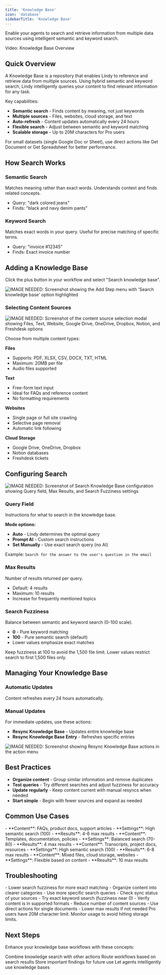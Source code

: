 ```yaml
---
title: 'Knowledge Base'
icon: 'database'
sidebarTitle: 'Knowledge Base'
---
```


Enable your agents to search and retrieve information from multiple data sources using intelligent semantic and keyword search.

<Frame>
  <div style={{ padding: '56.25% 0 0 0', position: 'relative' }}>
    <div style={{ background: '#f0f0f0', position: 'absolute', top: 0, left: 0, width: '100%', height: '100%', display: 'flex', alignItems: 'center', justifyContent: 'center' }}>
      <span style={{ color: '#666', fontSize: '18px' }}>Video: Knowledge Base Overview</span>
    </div>
  </div>
</Frame>

## Quick Overview

A Knowledge Base is a repository that enables Lindy to reference and retrieve data from multiple sources. Using hybrid semantic and keyword search, Lindy intelligently queries your content to find relevant information for any task.

Key capabilities:
- **Semantic search** - Finds content by meaning, not just keywords
- **Multiple sources** - Files, websites, cloud storage, and text
- **Auto-refresh** - Content updates automatically every 24 hours
- **Flexible search** - Adjust between semantic and keyword matching
- **Scalable storage** - Up to 20M characters for Pro users

<Note>
For small datasets (single Google Doc or Sheet), use direct actions like Get Document or Get Spreadsheet for better performance.
</Note>


## How Search Works

### Semantic Search
Matches meaning rather than exact words. Understands context and finds related concepts.
- Query: "dark colored jeans"
- Finds: "black and navy denim pants"

### Keyword Search  
Matches exact words in your query. Useful for precise matching of specific terms.
- Query: "invoice #12345"
- Finds: Exact invoice number


## Adding a Knowledge Base

Click the plus button in your workflow and select "Search knowledge base".

<Frame>
  <img src="/lindy-brand-assets/kb-add-search-knowledge-base.png" alt="IMAGE NEEDED: Screenshot showing the Add Step menu with 'Search knowledge base' option highlighted" />
</Frame>

### Selecting Content Sources

<Frame>
  <img src="/lindy-brand-assets/kb-select-content-sources.png" alt="IMAGE NEEDED: Screenshot of the content source selection modal showing Files, Text, Website, Google Drive, OneDrive, Dropbox, Notion, and Freshdesk options" />
</Frame>

Choose from multiple content types:

**Files**
- Supports: PDF, XLSX, CSV, DOCX, TXT, HTML
- Maximum: 20MB per file
- Audio files supported

**Text**
- Free-form text input
- Ideal for FAQs and reference content
- No formatting requirements

**Websites**
- Single page or full site crawling
- Selective page removal
- Automatic link following

**Cloud Storage**
- Google Drive, OneDrive, Dropbox
- Notion databases
- Freshdesk tickets


## Configuring Search

<Frame>
  <img src="/lindy-brand-assets/kb-search-configuration.png" alt="IMAGE NEEDED: Screenshot of Search Knowledge Base configuration showing Query field, Max Results, and Search Fuzziness settings" />
</Frame>

### Query Field
Instructions for what to search in the knowledge base.

**Mode options:**
- **Auto** - Lindy determines the optimal query
- **Prompt AI** - Custom search instructions  
- **Set Manually** - Use exact search query (no AI)

Example: `Search for the answer to the user's question in the email`

### Max Results
Number of results returned per query.
- Default: 4 results
- Maximum: 10 results
- Increase for frequently mentioned topics

### Search Fuzziness
Balance between semantic and keyword search (0-100 scale).
- **0** - Pure keyword matching
- **100** - Pure semantic search (default)
- Lower values emphasize exact matches

<Tip>
Keep fuzziness at 100 to avoid the 1,500 file limit. Lower values restrict search to first 1,500 files only.
</Tip>


## Managing Your Knowledge Base

### Automatic Updates
Content refreshes every 24 hours automatically.

### Manual Updates
For immediate updates, use these actions:
- **Resync Knowledge Base** - Updates entire knowledge base
- **Resync Knowledge Base Entry** - Refreshes specific entries

<Frame>
  <img src="/lindy-brand-assets/kb-resync-actions.png" alt="IMAGE NEEDED: Screenshot showing Resync Knowledge Base actions in the action menu" />
</Frame>


## Best Practices

- **Organize content** - Group similar information and remove duplicates
- **Test queries** - Try different searches and adjust fuzziness for accuracy
- **Update regularly** - Keep content current with manual resyncs when needed
- **Start simple** - Begin with fewer sources and expand as needed


## Common Use Cases

<AccordionGroup>
  <Accordion title="Customer Support Bot">
    - **Content**: FAQs, product docs, support articles
    - **Settings**: High semantic search (100)
    - **Results**: 4-6 max results
  </Accordion>
  
  <Accordion title="Email Responder">
    - **Content**: Templates, documentation, policies  
    - **Settings**: Balanced search (70-80)
    - **Results**: 4 max results
  </Accordion>
  
  <Accordion title="Meeting Assistant">
    - **Content**: Transcripts, project docs, resources
    - **Settings**: High semantic search (100)
    - **Results**: 6-8 max results
  </Accordion>
  
  <Accordion title="Document Query Tool">
    - **Content**: Mixed files, cloud storage, websites
    - **Settings**: Flexible based on content
    - **Results**: 10 max results
  </Accordion>
</AccordionGroup>


## Troubleshooting

<AccordionGroup>
  <Accordion title="Irrelevant Results">
    - Lower search fuzziness for more exact matching
    - Organize content into clearer categories
    - Use more specific search queries
  </Accordion>
  
  <Accordion title="Missing Information">
    - Check sync status of your sources
    - Try exact keyword search (fuzziness near 0)
    - Verify content is in supported formats
  </Accordion>
  
  <Accordion title="Slow Performance">
    - Reduce number of content sources
    - Use direct actions for single documents
    - Lower max results if not needed
  </Accordion>
</AccordionGroup>

<Warning>
Pro users have 20M character limit. Monitor usage to avoid hitting storage limits.
</Warning>


## Next Steps

Enhance your knowledge base workflows with these concepts:

<CardGroup cols={2}>
  <Card title="Actions" href="/fundamentals/lindy-101/actions" icon="play">
    Combine knowledge search with other actions
  </Card>
  <Card title="Conditions" href="/fundamentals/lindy-101/conditions" icon="code-branch">
    Route workflows based on search results
  </Card>
  <Card title="Memory" href="/fundamentals/lindy-101/memory" icon="brain">
    Store important findings for future use
  </Card>
  <Card title="AI Agents" href="/fundamentals/lindy-101/ai-agents" icon="robot">
    Let agents intelligently use knowledge bases
  </Card>
</CardGroup> 